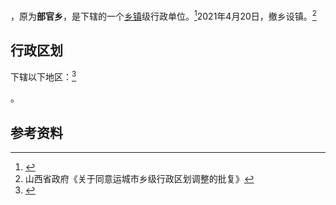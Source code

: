{{中国乡级行政区|14/08/29/202/000}}

'''{{PAGENAMEBASE}}'''，原为'''部官乡'''，是{{PRC admin/fullname|14/08/29/202/000|3}}下辖的一个[[乡镇|乡镇]]级行政单位。<ref>{{PRC admin/ref sgc|{{PRC admin/parent|14/08/29/202/000}}}}</ref>2021年4月20日，撤乡设镇。<ref>山西省政府《关于同意运城市乡级行政区划调整的批复》</ref>

== 行政区划 ==

{{PAGENAMEBASE}}下辖以下地区：<ref>{{PRC admin/ref sgc|14/08/29/202/000}}</ref>

{{PRC admin/children|14/08/29/202/000}}。

== 参考资料 ==

{{reflist}}

{{PRC admin/navcat|14/08/29/202/000}}
